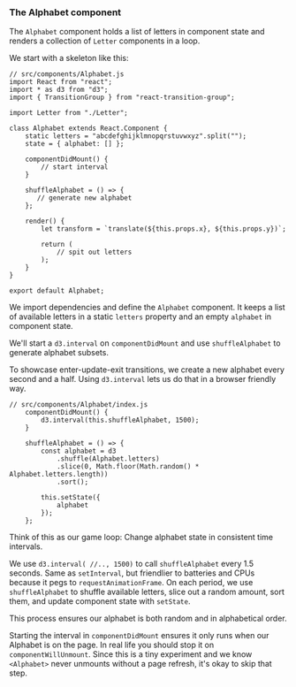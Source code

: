 ### The Alphabet component

The `Alphabet` component holds a list of letters in component state and renders
a collection of `Letter` components in a loop.

We start with a skeleton like this:

```{.javascript caption="Alphabet skeleton"}
// src/components/Alphabet.js
import React from "react";
import * as d3 from "d3";
import { TransitionGroup } from "react-transition-group";

import Letter from "./Letter";

class Alphabet extends React.Component {
    static letters = "abcdefghijklmnopqrstuvwxyz".split("");
    state = { alphabet: [] };

    componentDidMount() {
        // start interval
    }

    shuffleAlphabet = () => {
       // generate new alphabet
    };

    render() {
        let transform = `translate(${this.props.x}, ${this.props.y})`;

        return (
            // spit out letters
        );
    }
}

export default Alphabet;
```

We import dependencies and define the `Alphabet` component. It keeps a list of
available letters in a static `letters` property and an empty `alphabet` in
component state.

We'll start a `d3.interval` on `componentDidMount` and use `shuffleAlphabet` to
generate alphabet subsets.

To showcase enter-update-exit transitions, we create a new alphabet every
second and a half. Using `d3.interval` lets us do that in a browser friendly
way.

```{.javascript caption="Alphabet game loop"}
// src/components/Alphabet/index.js
    componentDidMount() {
        d3.interval(this.shuffleAlphabet, 1500);
    }

    shuffleAlphabet = () => {
        const alphabet = d3
            .shuffle(Alphabet.letters)
            .slice(0, Math.floor(Math.random() * Alphabet.letters.length))
            .sort();

        this.setState({
            alphabet
        });
    };
```

Think of this as our game loop: Change alphabet state in consistent time
intervals.

We use `d3.interval( //.., 1500)` to call `shuffleAlphabet` every 1.5 seconds.
Same as `setInterval`, but friendlier to batteries and CPUs because it pegs to
`requestAnimationFrame`. On each period, we use `shuffleAlphabet` to shuffle
available letters, slice out a random amount, sort them, and update component
state with `setState`.

This process ensures our alphabet is both random and in alphabetical order.

Starting the interval in `componentDidMount` ensures it only runs when our
Alphabet is on the page. In real life you should stop it on
`componentWillUnmount`. Since this is a tiny experiment and we know
`<Alphabet>` never unmounts without a page refresh, it's okay to skip that
step.